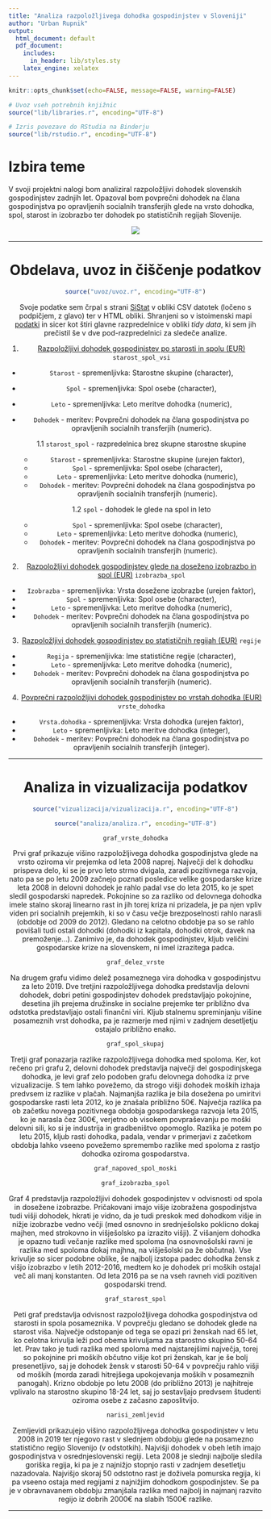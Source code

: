 ```yaml
---
title: "Analiza razpoložljivega dohodka gospodinjstev v Sloveniji"
author: "Urban Rupnik"
output:
  html_document: default
  pdf_document:
    includes:
      in_header: lib/styles.sty
    latex_engine: xelatex
---
```


```r
knitr::opts_chunk$set(echo=FALSE, message=FALSE, warning=FALSE)

# Uvoz vseh potrebnih knjižnic
source("lib/libraries.r", encoding="UTF-8")
```

```r
# Izris povezave do RStudia na Binderju
source("lib/rstudio.r", encoding="UTF-8")
```

# Izbira teme

V svoji projektni nalogi bom analiziral razpoložljivi dohodek slovenskih gospodinjstev zadnjih let. Opazoval bom povprečni dohodek na člana gospodinjstva po opravljenih socialnih transferjih glede na vrsto dohodka, spol, starost in izobrazbo ter dohodek po statističnih regijah Slovenije.


<center>
![](slike/dohodek_gospodinjstev.jpg)

***

# Obdelava, uvoz in čiščenje podatkov

```r
source("uvoz/uvoz.r", encoding="UTF-8")
```

Svoje podatke sem črpal s strani [SiStat](https://pxweb.stat.si/SiStat/sl) v obliki CSV datotek (ločeno s podpičjem, z glavo) ter v HTML obliki. Shranjeni so v istoimenski mapi [podatki](https://github.com/UrbanRupnik/APPR-2020-21/tree/master/podatki) in sicer kot štiri glavne razpredelnice v obliki *tidy data*, ki sem jih prečistil še v dve pod-razpredelnici za sledeče analize.

1. [Razpoložljivi dohodek gospodinjstev po starosti in spolu (EUR)](https://pxweb.stat.si:443/SiStatData/sq/1406)
  `starost_spol_vsi` 
  - `Starost` - spremenljivka: Starostne skupine (character),
  - `Spol` - spremenljivka: Spol osebe (character),
  - `Leto` - spremenljivka: Leto meritve dohodka (numeric),
  - `Dohodek` - meritev: Povprečni dohodek na člana gospodinjstva po opravljenih socialnih transferjih (numeric).
  
    1.1  `starost_spol` - razpredelnica brez skupne starostne skupine
      - `Starost` - spremenljivka: Starostne skupine (urejen faktor),
      - `Spol` - spremenljivka: Spol osebe (character),
      - `Leto` - spremenljivka: Leto meritve dohodka (numeric),
      - `Dohodek` - meritev: Povprečni dohodek na člana gospodinjstva po     opravljenih socialnih transferjih (numeric).
  
    1.2   `spol` - dohodek le glede na spol in leto
      - `Spol` - spremenljivka: Spol osebe (character),
      - `Leto` - spremenljivka: Leto meritve dohodka (numeric),
      - `Dohodek` - meritev: Povprečni dohodek na člana gospodinjstva po     opravljenih socialnih transferjih (numeric).

2. [Razpoložljivi dohodek gospodinjstev glede na doseženo izobrazbo in spol (EUR)](https://pxweb.stat.si:443/SiStatData/sq/1407) 
  `izobrazba_spol`
  - `Izobrazba` - spremenljivka: Vrsta dosežene izobrazbe (urejen faktor),
  - `Spol` - spremenljivka: Spol osebe (character),
  - `Leto` - spremenljivka: Leto meritve dohodka (numeric),
  - `Dohodek` - meritev: Povprečni dohodek na člana gospodinjstva po opravljenih socialnih transferjih (numeric).
  
3. [Razpoložljivi dohodek gospodinjstev po statističnih regijah (EUR)](https://pxweb.stat.si:443/SiStatData/sq/1228)
  `regije`
  - `Regija` - spremenljivka: Ime statistične regije (character),
  - `Leto` - spremenljivka: Leto meritve dohodka (numeric),
  - `Dohodek` - meritev: Povprečni dohodek na člana gospodinjstva po opravljenih socialnih transferjih (numeric).
  
4. [Povprečni razpoložljivi dohodek gospodinjstev po vrstah dohodka (EUR)](https://pxweb.stat.si:443/SiStatData/sq/1214)
  `vrste_dohodka`
  - `Vrsta.dohodka` - spremenljivka: Vrsta dohodka (urejen faktor),
  - `Leto` - spremenljivka: Leto meritve dohodka (integer),
  - `Dohodek` - meritev: Povprečni dohodek na člana gospodinjstva po opravljenih socialnih transferjih (integer).

***

# Analiza in vizualizacija podatkov
```r
source("vizualizacija/vizualizacija.r", encoding="UTF-8")
```

```r
source("analiza/analiza.r", encoding="UTF-8")
```


```r
graf_vrste_dohodka
```
Prvi graf prikazuje višino razpoložljivega dohodka gospodinjstva glede na vrsto oziroma vir prejemka od leta 2008 naprej. Največji del k dohodku prispeva delo, ki se je prvo leto strmo dvigala, zaradi pozitivnega razvoja, nato pa se po letu 2009 začnejo poznati posledice velike gospodarske krize leta 2008 in delovni dohodek je rahlo padal vse do leta 2015, ko je spet sledil gospodarski napredek. Pokojnine so za razliko od delovnega dohodka imele stalno skoraj linearno rast in jih torej kriza ni prizadela, je pa njen vpliv viden pri socialnih prejemkih, ki so v času večje brezposelnosti rahlo narasli (obdobje od 2009 do 2012). Gledano na celotno obdobje pa so se rahlo povišali tudi ostali dohodki (dohodki iz kapitala, dohodki otrok, davek na premoženje...). Zanimivo je, da dohodek gospodinjstev, kljub veličini gospodarske krize na slovenskem, ni imel izrazitega padca.

```r
graf_delez_vrste
```
Na drugem grafu vidimo delež posameznega vira dohodka v gospodinjstvu za leto 2019. Dve tretjini razpoložljivega dohodka predstavlja delovni dohodek, dobri petini gospodinjstev dohodek predstavljajo pokojnine, desetina jih prejema družinske in socialne prejemke ter približno dva odstotka predstavljajo ostali finančni viri. Kljub stalnemu spreminjanju višine posameznih vrst dohodka, pa je razmerje med njimi v zadnjem desetljetju ostajalo približno enako.


```r
graf_spol_skupaj
```
Tretji graf ponazarja razlike razpoložljivega dohodka med spoloma. Ker, kot rečeno pri grafu 2, delovni dohodek predstavlja največji del gospodinjskega dohodka, je levi graf zelo podoben grafu delovnega dohodka iz prve vizualizacije. S tem lahko povežemo, da strogo višji dohodek moških izhaja predvsem iz razlike v plačah. Najmanjša razlika je bila dosežena po umiritvi gospodarske rasti leta 2012, ko je znašala približno 50€. Največja razlika pa ob začetku novega pozitivnega obdobja gospodarskega razvoja leta 2015, ko je narasla čez 300€, verjetno ob visokem povpraševanju po moški delovni sili, ko si je industrija in gradbeništvo opomoglo. Razlika je potem po letu 2015, kljub rasti dohodka, padala, vendar v primerjavi z začetkom obdobja lahko vseeno povežemo spremembo razlike med spoloma z rastjo dohodka oziroma gospodarstva.

```r
graf_napoved_spol_moski
```




```r
graf_izobrazba_spol
```
Graf 4 predstavlja razpoložljivi dohodek gospodinjstev v odvisnosti od spola in dosežene izobrazbe. Pričakovani imajo višje izobražena gospodinjstva tudi višji dohodek, hkrati je vidno, da je tudi preskok med dohodkom višje in nižje izobrazbe vedno večji (med osnovno in srednješolsko poklicno dokaj majhen, med strokovno in višješolsko pa izrazito višji). Z višanjem dohodka je opazno tudi večanje razlike med spoloma (na osnovnošolski ravni je razlika med spoloma dokaj majhna, na višješolski pa že občutna). Vse krivulje so sicer podobne oblike, še najbolj izstopa padec dohodka žensk z višjo izobrazbo v letih 2012-2016, medtem ko je dohodek pri moških ostajal več ali manj konstanten. Od leta 2016 pa se na vseh ravneh vidi pozitiven gospodarski trend. 

```r
graf_starost_spol
```
Peti graf predstavlja odvisnost razpoložljivega dohodka gospodinjstva od starosti in spola posameznika. V povprečju gledano se dohodek glede na starost viša. Največje odstopanje od tega se opazi pri ženskah nad 65 let, ko celotna krivulja leži pod obema krivuljama za starostno skupino 50-64 let. Prav tako je tudi razlika med spoloma med najstarejšimi največja, torej so pokojnine pri moških občutno višje kot pri ženskah, kar je še bolj presenetljivo, saj je dohodek žensk v starosti 50-64 v povprečju rahlo višji od moških (morda zaradi hitrejšega upokojevanja moških v posameznih panogah). Krizno obdobje po letu 2008 (do približno 2013) je najhitreje vplivalo na starostno skupino 18-24 let, saj jo sestavljajo predvsem študenti oziroma osebe z začasno zaposlitvijo.

```r
narisi_zemljevid
```
Zemljevidi prikazujejo višino razpoložljivega dohodka gospodinjstev v letu 2008 in 2019 ter njegovo rast v slednjem obdobju glede na posamezno statistično regijo Slovenijo (v odstotkih). Najvišji dohodek v obeh letih imajo gospodinjstva v osrednjeslovenski regiji. Leta 2008 je slednji najbolje sledila goriška regija, ki pa je z najnižjo stopnjo rasti v zadnjem desetletju nazadovala. Najvišjo skoraj 50 odstotno rast je doživela pomurska regija, ki pa vseeno ostaja med regijami z najnižjim dohodkom gospodinjstev. Se pa je v obravnavanem obdobju zmanjšala razlika med najbolj in najmanj razvito regijo iz dobrih 2000€ na slabih 1500€ razlike.





***

